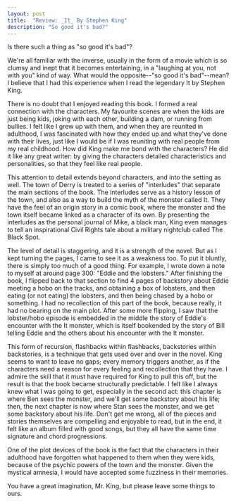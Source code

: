 ---
layout: post
title:  "Review: _It_ By Stephen King"
description: "So good it's bad?"
---
Is there such a thing as "so good it's bad"?

We're all familiar with the inverse, usually in the form of a movie which is so clumsy and inept that it becomes entertaining, in a "laughing at you, not with you" kind of way. What would the opposite--"so good it's bad"--mean? I believe that I had this experience when I read the legendary It by Stephen King.

There is no doubt that I enjoyed reading this book. I formed a real connection with the characters. My favourite scenes are when the kids are just being kids, joking with each other, building a dam, or running from bullies. I felt like I grew up with them, and when they are reunited in adulthood, I was fascinated with how they ended up and what they've done with their lives, just like I would be if I was reuniting with real people from my real childhood. How did King make me bond with the characters? He did it like any great writer: by giving the characters detailed characteristics and personalities, so that they feel like real people.

This attention to detail extends beyond characters, and into the setting as well. The town of Derry is treated to a series of "interludes" that separate the main sections of the book. The interludes serve as a history lesson of the town, and also as a way to build the myth of the monster called It. They have the feel of an origin story in a comic book, where the monster and the town itself became linked as a character of its own. By presenting the interludes as the personal journal of Mike, a black man, King even manages to tell an inspirational Civil Rights tale about a military nightclub called The Black Spot.

The level of detail is staggering, and it is a strength of the novel. But as I kept turning the pages, I came to see it as a weakness too. To put it bluntly, there is simply too much of a good thing. For example, I wrote down a note to myself at around page 300: "Eddie and the lobsters." After finishing the book, I flipped back to that section to find 4 pages of backstory about Eddie meeting a hobo on the tracks, and obtaining a box of lobsters, and then eating (or not eating) the lobsters, and then being chased by a hobo or something. I had no recollection of this part of the book, because really, it had no bearing on the main plot. After some more flipping, I saw that the lobster/hobo episode is embedded in the middle the story of Eddie's encounter with the It monster, which is itself bookended by the story of Bill telling Eddie and the others about his encounter with the It monster.

This form of recursion, flashbacks within flashbacks, backstories within backstories, is a technique that gets used over and over in the novel. King seems to want to leave no gaps; every memory triggers another, as if the characters need a reason for every feeling and recollection that they have. I admire the skill that it must have required for King to pull this off, but the result is that the book became structurally predictable. I felt like I always knew what I was going to get, especially in the second act: this chapter is where Ben sees the monster, and we'll get some backstory about his life; then, the next chapter is now where Stan sees the monster, and we get some backstory about his life. Don't get me wrong, all of the pieces and stories themselves are compelling and enjoyable to read, but in the end, it felt like an album filled with good songs, but they all have the same time signature and chord progressions.

One of the plot devices of the book is the fact that the characters in their adulthood have forgotten what happened to them when they were kids, because of the psychic powers of the town and the monster. Given the mystical amnesia, I would have accepted some fuzziness in their memories.

You have a great imagination, Mr. King, but please leave some things to ours.